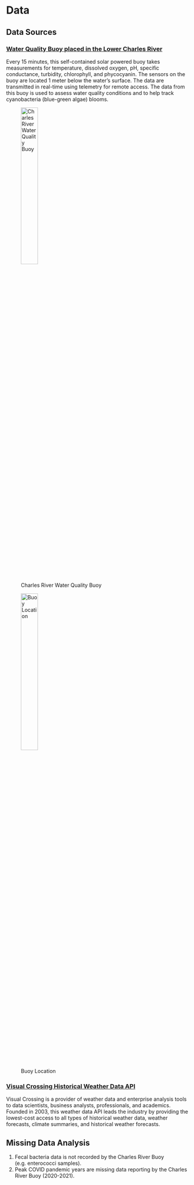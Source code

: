 # Data

## Data Sources

### **[Water Quality Buoy placed in the Lower Charles River](https://www.epa.gov/charlesriver/live-water-quality-data-lower-charles-river)**

Every 15 minutes, this self-contained solar powered buoy takes measurements for temperature, dissolved oxygen, pH, specific conductance, turbidity, chlorophyll, and phycocyanin. The sensors on the buoy are located 1 meter below the water's surface. The data are transmitted in real-time using telemetry for remote access. The data from this buoy is used to assess water quality conditions and to help track cyanobacteria (blue-green algae) blooms.

![Charles River Water Quality Buoy](./img/crbuoy.jpg){width="33%" fig-align="left"}

![Buoy Location](./img/buoy-saltwater.jpg){width="33%" fig-align="left"}

### **[Visual Crossing Historical Weather Data API](https://www.visualcrossing.com/weather/weather-data-services)**

Visual Crossing is a provider of weather data and enterprise analysis tools to data scientists, business analysts, professionals, and academics. Founded in 2003, this weather data API leads the industry by providing the lowest-cost access to all types of historical weather data, weather forecasts, climate summaries, and historical weather forecasts.

## Missing Data Analysis

1. Fecal bacteria data is not recorded by the Charles River Buoy (e.g. enterococci samples).
2. Peak COVID pandemic years are missing data reporting by the Charles River Buoy (2020-2021).


